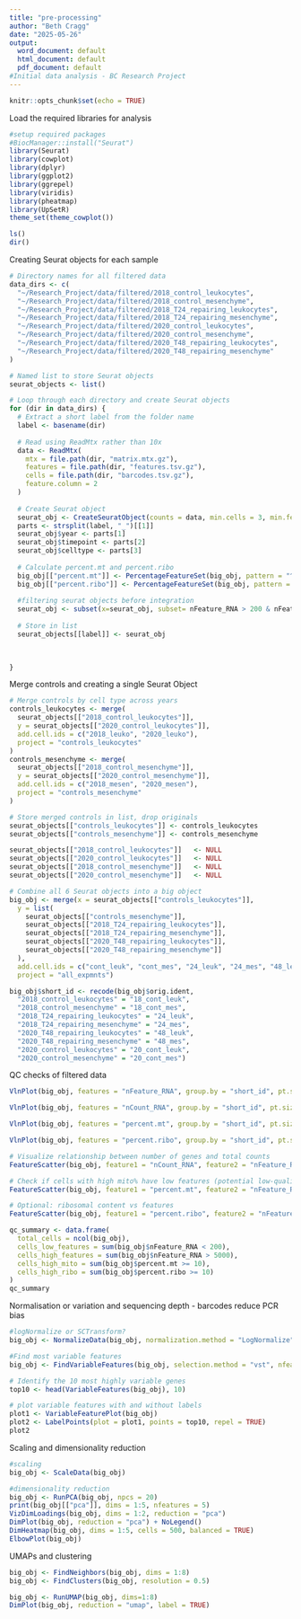 ```yaml
---
title: "pre-processing"
author: "Beth Cragg"
date: "2025-05-26"
output:
  word_document: default
  html_document: default
  pdf_document: default
#Initial data analysis - BC Research Project
---
```


```r
knitr::opts_chunk$set(echo = TRUE)
```

Load the required libraries for analysis

``` r
#setup required packages
#BiocManager::install("Seurat")
library(Seurat)
library(cowplot)
library(dplyr)
library(ggplot2)
library(ggrepel)
library(viridis)
library(pheatmap)
library(UpSetR)
theme_set(theme_cowplot())

ls()
dir()
```

Creating Seurat objects for each sample

```r
# Directory names for all filtered data
data_dirs <- c(
  "~/Research_Project/data/filtered/2018_control_leukocytes", 
  "~/Research_Project/data/filtered/2018_control_mesenchyme",
  "~/Research_Project/data/filtered/2018_T24_repairing_leukocytes", 
  "~/Research_Project/data/filtered/2018_T24_repairing_mesenchyme",
  "~/Research_Project/data/filtered/2020_control_leukocytes", 
  "~/Research_Project/data/filtered/2020_control_mesenchyme",
  "~/Research_Project/data/filtered/2020_T48_repairing_leukocytes", 
  "~/Research_Project/data/filtered/2020_T48_repairing_mesenchyme"
)

# Named list to store Seurat objects
seurat_objects <- list()

# Loop through each directory and create Seurat objects
for (dir in data_dirs) {
  # Extract a short label from the folder name
  label <- basename(dir)
  
  # Read using ReadMtx rather than 10x
  data <- ReadMtx(
    mtx = file.path(dir, "matrix.mtx.gz"),
    features = file.path(dir, "features.tsv.gz"),
    cells = file.path(dir, "barcodes.tsv.gz"),
    feature.column = 2
  )
  
  # Create Seurat object
  seurat_obj <- CreateSeuratObject(counts = data, min.cells = 3, min.features = 200, project = label)
  parts <- strsplit(label, "_")[[1]]
  seurat_obj$year <- parts[1]
  seurat_obj$timepoint <- parts[2]
  seurat_obj$celltype <- parts[3]
  
  # Calculate percent.mt and percent.ribo
  big_obj[["percent.mt"]] <- PercentageFeatureSet(big_obj, pattern = "^mt-")
  big_obj[["percent.ribo"]] <- PercentageFeatureSet(big_obj, pattern = "^Rpl|^Rps")
  
  #filtering seurat objects before integration
  seurat_obj <- subset(x=seurat_obj, subset= nFeature_RNA > 200 & nFeature_RNA < 4000 & percent.mito < 0.1)
  
  # Store in list
  seurat_objects[[label]] <- seurat_obj
  
  

}


```

Merge controls and creating a single Seurat Object


```r

# Merge controls by cell type across years
controls_leukocytes <- merge(
  seurat_objects[["2018_control_leukocytes"]],
  y = seurat_objects[["2020_control_leukocytes"]],
  add.cell.ids = c("2018_leuko", "2020_leuko"),
  project = "controls_leukocytes"
)
controls_mesenchyme <- merge(
  seurat_objects[["2018_control_mesenchyme"]],
  y = seurat_objects[["2020_control_mesenchyme"]],
  add.cell.ids = c("2018_mesen", "2020_mesen"),
  project = "controls_mesenchyme"
)

# Store merged controls in list, drop originals
seurat_objects[["controls_leukocytes"]] <- controls_leukocytes
seurat_objects[["controls_mesenchyme"]] <- controls_mesenchyme

seurat_objects[["2018_control_leukocytes"]]   <- NULL
seurat_objects[["2020_control_leukocytes"]]   <- NULL
seurat_objects[["2018_control_mesenchyme"]]   <- NULL
seurat_objects[["2020_control_mesenchyme"]]   <- NULL

# Combine all 6 Seurat objects into a big object
big_obj <- merge(x = seurat_objects[["controls_leukocytes"]],
  y = list(
    seurat_objects[["controls_mesenchyme"]],
    seurat_objects[["2018_T24_repairing_leukocytes"]], 
    seurat_objects[["2018_T24_repairing_mesenchyme"]],
    seurat_objects[["2020_T48_repairing_leukocytes"]], 
    seurat_objects[["2020_T48_repairing_mesenchyme"]]
  ),
  add.cell.ids = c("cont_leuk", "cont_mes", "24_leuk", "24_mes", "48_leuk", "48_mes"),
  project = "all_expmnts")

big_obj$short_id <- recode(big_obj$orig.ident,
  "2018_control_leukocytes" = "18_cont_leuk",
  "2018_control_mesenchyme" = "18_cont_mes",
  "2018_T24_repairing_leukocytes" = "24_leuk",
  "2018_T24_repairing_mesenchyme" = "24_mes",
  "2020_T48_repairing_leukocytes" = "48_leuk",
  "2020_T48_repairing_mesenchyme" = "48_mes",
  "2020_control_leukocytes" = "20_cont_leuk",
  "2020_control_mesenchyme" = "20_cont_mes")

```

QC checks of filtered data

```r


VlnPlot(big_obj, features = "nFeature_RNA", group.by = "short_id", pt.size = 0)

VlnPlot(big_obj, features = "nCount_RNA", group.by = "short_id", pt.size = 0)

VlnPlot(big_obj, features = "percent.mt", group.by = "short_id", pt.size = 0)

VlnPlot(big_obj, features = "percent.ribo", group.by = "short_id", pt.size = 0)

# Visualize relationship between number of genes and total counts
FeatureScatter(big_obj, feature1 = "nCount_RNA", feature2 = "nFeature_RNA", group.by="short_id")

# Check if cells with high mito% have low features (potential low-quality)
FeatureScatter(big_obj, feature1 = "percent.mt", feature2 = "nFeature_RNA", group.by="short_id")

# Optional: ribosomal content vs features
FeatureScatter(big_obj, feature1 = "percent.ribo", feature2 = "nFeature_RNA", group.by="short_id")


```
```r
qc_summary <- data.frame(
  total_cells = ncol(big_obj),
  cells_low_features = sum(big_obj$nFeature_RNA < 200),
  cells_high_features = sum(big_obj$nFeature_RNA > 5000),
  cells_high_mito = sum(big_obj$percent.mt >= 10),
  cells_high_ribo = sum(big_obj$percent.ribo >= 10)
)
qc_summary
```

Normalisation or variation and sequencing depth
- barcodes reduce PCR bias

```r
#logNormalize or SCTransform?
big_obj <- NormalizeData(big_obj, normalization.method = "LogNormalize", scale.factor = 10000)

#Find most variable features
big_obj <- FindVariableFeatures(big_obj, selection.method = "vst", nfeatures = 2000)

# Identify the 10 most highly variable genes
top10 <- head(VariableFeatures(big_obj), 10)

# plot variable features with and without labels
plot1 <- VariableFeaturePlot(big_obj)
plot2 <- LabelPoints(plot = plot1, points = top10, repel = TRUE)
plot2
```

Scaling and dimensionality reduction

```r
#scaling
big_obj <- ScaleData(big_obj)

#dimensionality reduction
big_obj <- RunPCA(big_obj, npcs = 20)
print(big_obj[["pca"]], dims = 1:5, nfeatures = 5)
VizDimLoadings(big_obj, dims = 1:2, reduction = "pca")
DimPlot(big_obj, reduction = "pca") + NoLegend()
DimHeatmap(big_obj, dims = 1:5, cells = 500, balanced = TRUE)
ElbowPlot(big_obj)

```

UMAPs and clustering
```r

big_obj <- FindNeighbors(big_obj, dims = 1:8)
big_obj <- FindClusters(big_obj, resolution = 0.5)


```


```r
big_obj <- RunUMAP(big_obj, dims=1:8)
DimPlot(big_obj, reduction = "umap", label = TRUE)
```


```r

```


